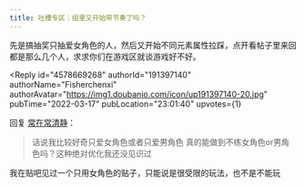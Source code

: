 ```yaml
---
title: 吐槽专区｜组里又开始带节奏了吗？
---
```



<Forum groupName="原神" groupUrl="https://www.douban.com/group/genshin/" archivedAt="2025-05-16T16:42:06.632Z">
  <Post
    id="262562124"
    title="吐槽专区｜组里又开始带节奏了吗？"
    url="https://www.douban.com/group/topic/262562124/?_spm_id=MjIwNDAxOTE"
    pubTime="2022-03-18"
    highlightUserId="191397140"
  >
先是搞抽奖只抽爱女角色的人，然后又开始不同元素属性拉踩，点开看帖子里来回都是那么几个人，求求你们在游戏区就谈游戏好不好。

<Reply
  id="4578669268"
  authorId="191397140"
  authorName="Fisherchenxi"
  authorAvatar="https://img1.doubanio.com/icon/up191397140-20.jpg"
  pubTime="2022-03-17"
  pubLocation="23:01:40"
  upvotes={1}
>
回复 [常在常清静](https://www.douban.com/people/213425831/)：
> 话说我比较好奇只爱女角色或者只爱男角色
真的能做到不练女角色or男角色吗？这种绝对优化我还没见识过

我在贴吧见过一个只用女角色的贴子，只能说是很受限的玩法，也不是不能玩
</Reply>
  </Post>
</Forum>
